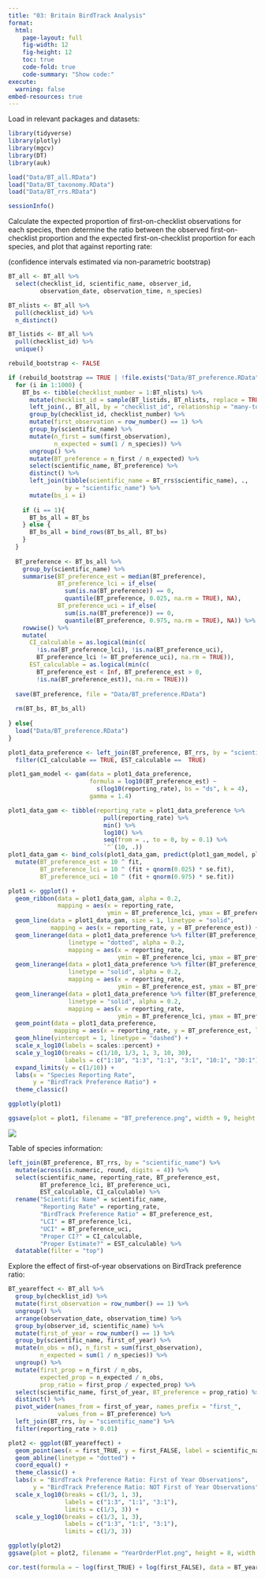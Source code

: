 ```yaml
---
title: "03: Britain BirdTrack Analysis"
format: 
  html:
    page-layout: full
    fig-width: 12
    fig-height: 12
    toc: true
    code-fold: true
    code-summary: "Show code:"
execute: 
  warning: false
embed-resources: true
---
```


Load in relevant packages and datasets:

```r
library(tidyverse)
library(plotly)
library(mgcv)
library(DT)
library(auk)

load("Data/BT_all.RData")
load("Data/BT_taxonomy.RData")
load("Data/BT_rrs.RData")

sessionInfo()
```

Calculate the expected proportion of first-on-checklist observations for each species, then determine the ratio between the observed first-on-checklist proportion and the expected first-on-checklist proportion for each species, and plot that against reporting rate:

(confidence intervals estimated via non-parametric bootstrap)

```r
BT_all <- BT_all %>% 
  select(checklist_id, scientific_name, observer_id, 
         observation_date, observation_time, n_species)

BT_nlists <- BT_all %>% 
  pull(checklist_id) %>% 
  n_distinct()

BT_listids <- BT_all %>% 
  pull(checklist_id) %>% 
  unique()

rebuild_bootstrap <- FALSE

if (rebuild_bootstrap == TRUE | !file.exists("Data/BT_preference.RData")) {
  for (i in 1:1000) {
    BT_bs <- tibble(checklist_number = 1:BT_nlists) %>% 
      mutate(checklist_id = sample(BT_listids, BT_nlists, replace = TRUE)) %>% 
      left_join(., BT_all, by = "checklist_id", relationship = "many-to-many") %>% 
      group_by(checklist_id, checklist_number) %>% 
      mutate(first_observation = row_number() == 1) %>% 
      group_by(scientific_name) %>% 
      mutate(n_first = sum(first_observation),
             n_expected = sum(1 / n_species)) %>% 
      ungroup() %>% 
      mutate(BT_preference = n_first / n_expected) %>% 
      select(scientific_name, BT_preference) %>% 
      distinct() %>% 
      left_join(tibble(scientific_name = BT_rrs$scientific_name), .,
                by = "scientific_name") %>% 
      mutate(bs_i = i)
    
    if (i == 1){
      BT_bs_all = BT_bs
    } else {
      BT_bs_all = bind_rows(BT_bs_all, BT_bs)
    }
  }
  
  BT_preference <- BT_bs_all %>% 
    group_by(scientific_name) %>% 
    summarise(BT_preference_est = median(BT_preference),
              BT_preference_lci = if_else(
                sum(is.na(BT_preference)) == 0,
                quantile(BT_preference, 0.025, na.rm = TRUE), NA),
              BT_preference_uci = if_else(
                sum(is.na(BT_preference)) == 0,
                quantile(BT_preference, 0.975, na.rm = TRUE), NA)) %>% 
    rowwise() %>% 
    mutate(
      CI_calculable = as.logical(min(c(
        !is.na(BT_preference_lci), !is.na(BT_preference_uci),
        BT_preference_lci != BT_preference_uci), na.rm = TRUE)),
      EST_calculable = as.logical(min(c(
        BT_preference_est < Inf, BT_preference_est > 0, 
        !is.na(BT_preference_est)), na.rm = TRUE)))
  
  save(BT_preference, file = "Data/BT_preference.RData")
  
  rm(BT_bs, BT_bs_all)
  
} else{
  load("Data/BT_preference.RData")
}

plot1_data_preference <- left_join(BT_preference, BT_rrs, by = "scientific_name") %>% 
  filter(CI_calculable == TRUE, EST_calculable ==  TRUE) 

plot1_gam_model <- gam(data = plot1_data_preference,
                       formula = log10(BT_preference_est) ~ 
                         s(log10(reporting_rate), bs = "ds", k = 4),
                       gamma = 1.4)

plot1_data_gam <- tibble(reporting_rate = plot1_data_preference %>% 
                           pull(reporting_rate) %>% 
                           min() %>% 
                           log10() %>% 
                           seq(from = ., to = 0, by = 0.1) %>% 
                           `^`(10, .)) 
plot1_data_gam <- bind_cols(plot1_data_gam, predict(plot1_gam_model, plot1_data_gam, se.fit = TRUE)) %>% 
  mutate(BT_preference_est = 10 ^ fit,
         BT_preference_lci = 10 ^ (fit + qnorm(0.025) * se.fit),
         BT_preference_uci = 10 ^ (fit + qnorm(0.975) * se.fit))

plot1 <- ggplot() +
  geom_ribbon(data = plot1_data_gam, alpha = 0.2,
              mapping = aes(x = reporting_rate, 
                            ymin = BT_preference_lci, ymax = BT_preference_uci)) +
  geom_line(data = plot1_data_gam, size = 1, linetype = "solid",
            mapping = aes(x = reporting_rate, y = BT_preference_est)) +
  geom_linerange(data = plot1_data_preference %>% filter(BT_preference_lci == 0),
                 linetype = "dotted", alpha = 0.2,
                 mapping = aes(x = reporting_rate, 
                               ymin = BT_preference_lci, ymax = BT_preference_est)) +
  geom_linerange(data = plot1_data_preference %>% filter(BT_preference_lci == 0),
                 linetype = "solid", alpha = 0.2,
                 mapping = aes(x = reporting_rate,
                               ymin = BT_preference_est, ymax = BT_preference_uci)) +
  geom_linerange(data = plot1_data_preference %>% filter(BT_preference_lci > 0),
                 linetype = "solid", alpha = 0.2,
                 mapping = aes(x = reporting_rate,
                               ymin = BT_preference_lci, ymax = BT_preference_uci)) +
  geom_point(data = plot1_data_preference,
             mapping = aes(x = reporting_rate, y = BT_preference_est, label = scientific_name)) +
  geom_hline(yintercept = 1, linetype = "dashed") +
  scale_x_log10(labels = scales::percent) +
  scale_y_log10(breaks = c(1/10, 1/3, 1, 3, 10, 30), 
                labels = c("1:10", "1:3", "1:1", "3:1", "10:1", "30:1")) + 
  expand_limits(y = c(1/10)) +
  labs(x = "Species Reporting Rate", 
       y = "BirdTrack Preference Ratio") +
  theme_classic()

ggplotly(plot1)

ggsave(plot = plot1, filename = "BT_preference.png", width = 9, height = 6)
```

![](BT_preference.png)

Table of species information:

```r
left_join(BT_preference, BT_rrs, by = "scientific_name") %>% 
  mutate(across(is.numeric, round, digits = 4)) %>% 
  select(scientific_name, reporting_rate, BT_preference_est,
         BT_preference_lci, BT_preference_uci, 
         EST_calculable, CI_calculable) %>% 
  rename("Scientific Name" = scientific_name, 
         "Reporting Rate" = reporting_rate,
         "BirdTrack Preference Ratio" = BT_preference_est,
         "LCI" = BT_preference_lci,
         "UCI" = BT_preference_uci,
         "Proper CI?" = CI_calculable,
         "Proper Estimate?" = EST_calculable) %>% 
  datatable(filter = "top")
```

Explore the effect of first-of-year observations on BirdTrack preference ratio:

```r
BT_yeareffect <- BT_all %>%
  group_by(checklist_id) %>% 
  mutate(first_observation = row_number() == 1) %>% 
  ungroup() %>% 
  arrange(observation_date, observation_time) %>% 
  group_by(observer_id, scientific_name) %>% 
  mutate(first_of_year = row_number() == 1) %>% 
  group_by(scientific_name, first_of_year) %>% 
  mutate(n_obs = n(), n_first = sum(first_observation),
         n_expected = sum(1 / n_species)) %>% 
  ungroup() %>% 
  mutate(first_prop = n_first / n_obs,
         expected_prop = n_expected / n_obs,
         prop_ratio = first_prop / expected_prop) %>% 
  select(scientific_name, first_of_year, BT_preference = prop_ratio) %>% 
  distinct() %>% 
  pivot_wider(names_from = first_of_year, names_prefix = "first_",
              values_from = BT_preference) %>% 
  left_join(BT_rrs, by = "scientific_name") %>% 
  filter(reporting_rate > 0.01)

plot2 <- ggplot(BT_yeareffect) +
  geom_point(aes(x = first_TRUE, y = first_FALSE, label = scientific_name)) +
  geom_abline(linetype = "dotted") +
  coord_equal() +
  theme_classic() +
  labs(x = "BirdTrack Preference Ratio: First of Year Observations", 
       y = "BirdTrack Preference Ratio: NOT First of Year Observations") +
  scale_x_log10(breaks = c(1/3, 1, 3), 
                labels = c("1:3", "1:1", "3:1"),
                limits = c(1/3, 3)) + 
  scale_y_log10(breaks = c(1/3, 1, 3), 
                labels = c("1:3", "1:1", "3:1"),
                limits = c(1/3, 3))

ggplotly(plot2)
ggsave(plot = plot2, filename = "YearOrderPlot.png", height = 8, width = 9)
```

```r
cor.test(formula = ~ log(first_TRUE) + log(first_FALSE), data = BT_yeareffect)
```
